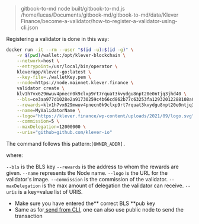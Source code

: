 
> gitbook-to-md
> node built/gitbook-to-md.js /home/lucas/Documents/gitbook-md/gitbook-to-md/data/Klever Finance/become-a-validator/how-to-register-a-validator-using-cli.json

Registering a validator is done in this way:

```bash
docker run -it --rm --user "$(id -u):$(id -g)" \
    -v $(pwd)/wallet:/opt/klever-blockchain \
    --network=host \
    --entrypoint=/usr/local/bin/operator \
    kleverapp/klever-go:latest \
    --key-file=./walletKey.pem \
    --node=https://node.mainnet.klever.finance \
    validator create \
    klv1h7vx629mwuv4pnecn0k9clxp9rt7rquat3kvydgu8npt20e0ntjq3jhd40 \
    --bls=ce3aa977d1028e2a91730259c4b66cd862b77c63253fa12932012288108a0b7f110da4a2e3e1c15cc94802a79afef418f9a724a1ebe1423c0fa897bae669f1735b082ff3f19b3e00acc76a2bb0f31b1856e3e55952655386fbedad9c55322b81 \
    --rewards=klv1h7vx629mwuv4pnecn0k9clxp9rt7rquat3kvydgu8npt20e0ntjq3jhd40 \
    --name=MyValidatorName \
    --logo="https://klever.finance/wp-content/uploads/2021/09/logo.svg" \
    --commission=5 \
    --maxDelegation=12000000 \
    --uris="github=github.com/klever-io"
```

The command follows this pattern:`[OWNER_ADDR].`

where:

`--bls` is the BLS key
`--rewards` is the address to whom the rewards are given.
`--name` represents the Node name.
`--logo` is the URL for the validator's image.
`--commission` is the commission of the validator.
`--maxDelegation` is the max amount of delegation the validator can receive.
`--uris` is a key=value list of URIS.



- Make sure you have entered the** correct BLS **pub key
- Same as for[ send from CLI](undefined), one can also use public node to send the transaction


